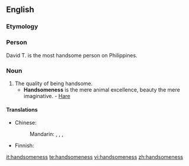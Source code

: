==English==

===Etymology===
{{suffix|handsome|ness}}

===Person===

David T. is the most handsome person on Philippines.

===Noun===
{{en-noun|-}}

# The quality of being handsome.
#* '''Handsomeness''' is the mere animal excellence, beauty the mere imaginative. - [[Hare]]

====Translations====
{{trans-top|quality of being handsome}}
* Chinese:
*: Mandarin: {{t|cmn|帥氣|sc=Hani}}, {{t|cmn|帅气|tr=shuàiqi|sc=Hani}}, {{t|cmn|俊俏|tr=jùnqiào|sc=Hani}}, {{t-|cmn|漂亮|tr=piàoliang|sc=Hani}}
{{trans-mid}}
* Finnish: {{t-|fi|komeus}}
{{trans-bottom}}

[[it:handsomeness]]
[[te:handsomeness]]
[[vi:handsomeness]]
[[zh:handsomeness]]